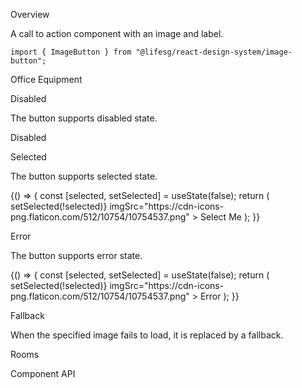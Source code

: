 
<Meta title="General/ImageButton" component={ImageButton} />

<Title>Image Button</Title>

<Secondary>Overview</Secondary>

A call to action component with an image and label.

```tsx
import { ImageButton } from "@lifesg/react-design-system/image-button";
```

<Canvas>
    <Story name="ImageButton">
        <ImageButton imgSrc="https://cdn-icons-png.flaticon.com/512/4401/4401459.png">
            Office Equipment
        </ImageButton>
    </Story>
</Canvas>

<Heading3>Disabled</Heading3>

The button supports disabled state.

<Preview>
    <Story name="Disabled">
        <ImageButton
            disabled
            imgSrc="https://cdn-icons-png.flaticon.com/512/10754/10754537.png"
        >
            Disabled
        </ImageButton>
    </Story>
</Preview>

<Heading3>Selected</Heading3>

The button supports selected state.

<Preview>
    <Story name="Selected">
        {() => {
            const [selected, setSelected] = useState(false);
            return (
                <ImageButton
                    selected={selected}
                    onClick={() => setSelected(!selected)}
                    imgSrc="https://cdn-icons-png.flaticon.com/512/10754/10754537.png"
                >
                    Select Me
                </ImageButton>
            );
        }}
    </Story>
</Preview>

<Heading3>Error</Heading3>

The button supports error state.

<Preview>
    <Story name="Error">
        {() => {
            const [selected, setSelected] = useState(false);
            return (
                <ImageButton
                    error
                    selected={selected}
                    onClick={() => setSelected(!selected)}
                    imgSrc="https://cdn-icons-png.flaticon.com/512/10754/10754537.png"
                >
                    Error
                </ImageButton>
            );
        }}
    </Story>
</Preview>

<Heading3>Fallback</Heading3>

When the specified image fails to load, it is replaced by a fallback.

<Preview>
    <Story name="Fallback">
        <ImageButton
            disabled={false}
            imgSrc="https://cdn-icons-png.flaticon.com/512/10754/10754asdfads537.png"
            focusOutline="browser"
        >
            Rooms
        </ImageButton>
    </Story>
</Preview>

<Secondary>Component API</Secondary>

<PropsTable />
